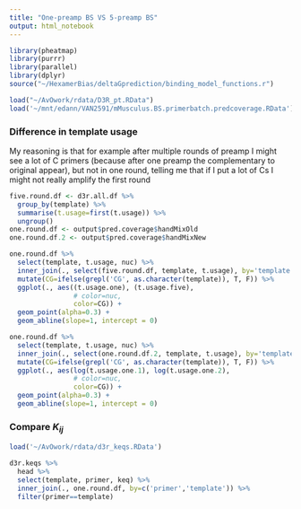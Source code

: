 ```yaml
---
title: "One-preamp BS VS 5-preamp BS"
output: html_notebook
---
```

```r
library(pheatmap)
library(purrr)
library(parallel)
library(dplyr)
source("~/HexamerBias/deltaGprediction/binding_model_functions.r")
```

```r
load("~/AvOwork/rdata/D3R_pt.RData")
load('~/mnt/edann/VAN2591/mMusculus.BS.primerbatch.predcoverage.RData')
```

### Difference in template usage
My reasoning is that for example after multiple rounds of preamp I might see a lot of C primers (because after one preamp the complementary to original appear), but not in one round, telling me that if I put a lot of Cs I might not really amplify the first round
```r
five.round.df <- d3r.all.df %>%
  group_by(template) %>%
  summarise(t.usage=first(t.usage)) %>%
  ungroup()
one.round.df <- output$pred.coverage$handMixOld
one.round.df.2 <- output$pred.coverage$handMixNew
```

```r
one.round.df %>%
  select(template, t.usage, nuc) %>%
  inner_join(., select(five.round.df, template, t.usage), by='template', suffix=c('.one', '.five')) %>%
  mutate(CG=ifelse(grepl('CG', as.character(template)), T, F)) %>%
  ggplot(., aes((t.usage.one), (t.usage.five), 
                # color=nuc, 
                color=CG)) +
  geom_point(alpha=0.3) +
  geom_abline(slope=1, intercept = 0)
```

```r
one.round.df %>%
  select(template, t.usage, nuc) %>%
  inner_join(., select(one.round.df.2, template, t.usage), by='template', suffix=c('.one.1', '.one.2')) %>%
  mutate(CG=ifelse(grepl('CG', as.character(template)), T, F)) %>%
  ggplot(., aes(log(t.usage.one.1), log(t.usage.one.2), 
                # color=nuc, 
                color=CG)) +
  geom_point(alpha=0.3) +
  geom_abline(slope=1, intercept = 0)
```


### Compare $K_{ij}$
```r
load('~/AvOwork/rdata/d3r_keqs.RData')

d3r.keqs %>%
  head %>%
  select(template, primer, keq) %>%
  inner_join(., one.round.df, by=c('primer','template')) %>%
  filter(primer==template)
```